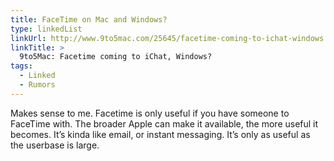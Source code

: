 ```yaml
---
title: FaceTime on Mac and Windows?
type: linkedList
linkUrl: http://www.9to5mac.com/25645/facetime-coming-to-ichat-windows
linkTitle: >
  9to5Mac: Facetime coming to iChat, Windows?
tags:
  - Linked
  - Rumors
---
```


Makes sense to me. Facetime is only useful if you have someone to FaceTime with. The broader Apple can make it available, the more useful it becomes. It’s kinda like email, or instant messaging. It’s only as useful as the userbase is large.
